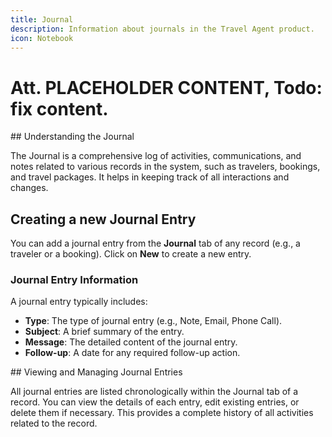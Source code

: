 ```yaml
---
title: Journal
description: Information about journals in the Travel Agent product.
icon: Notebook
---
```



# Att. PLACEHOLDER CONTENT, Todo: fix content.

<Steps>
<Step>
## Understanding the Journal

The Journal is a comprehensive log of activities, communications, and notes related to various records in the system, such as travelers, bookings, and travel packages. It helps in keeping track of all interactions and changes.
</Step>
<Step>
## Creating a new Journal Entry

You can add a journal entry from the **Journal** tab of any record (e.g., a traveler or a booking). Click on **New** to create a new entry.

### Journal Entry Information

A journal entry typically includes:
- **Type**: The type of journal entry (e.g., Note, Email, Phone Call).
- **Subject**: A brief summary of the entry.
- **Message**: The detailed content of the journal entry.
- **Follow-up**: A date for any required follow-up action.
</Step>
<Step>
## Viewing and Managing Journal Entries

All journal entries are listed chronologically within the Journal tab of a record. You can view the details of each entry, edit existing entries, or delete them if necessary. This provides a complete history of all activities related to the record.
</Step>
</Steps>
